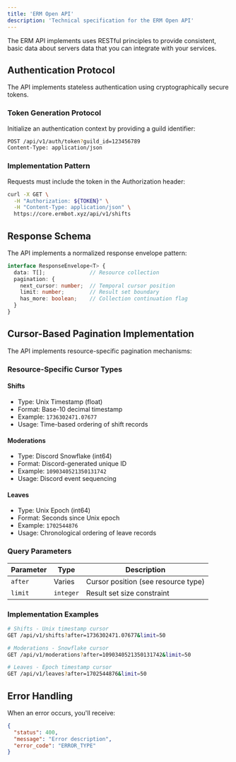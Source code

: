 ```yaml
---
title: 'ERM Open API'
description: 'Technical specification for the ERM Open API'
---
```


The ERM API implements uses RESTful principles to provide consistent, basic data about servers data that you can integrate with your services.

## Authentication Protocol

The API implements stateless authentication using cryptographically secure tokens.

### Token Generation Protocol

Initialize an authentication context by providing a guild identifier:

```bash
POST /api/v1/auth/token?guild_id=123456789
Content-Type: application/json
```

### Implementation Pattern

Requests must include the token in the Authorization header:

```bash
curl -X GET \
  -H "Authorization: ${TOKEN}" \
  -H "Content-Type: application/json" \
  https://core.ermbot.xyz/api/v1/shifts
```

## Response Schema

The API implements a normalized response envelope pattern:

```typescript
interface ResponseEnvelope<T> {
  data: T[];              // Resource collection
  pagination: {
    next_cursor: number;  // Temporal cursor position
    limit: number;        // Result set boundary
    has_more: boolean;    // Collection continuation flag
  }
}
```

## Cursor-Based Pagination Implementation

The API implements resource-specific pagination mechanisms:

### Resource-Specific Cursor Types

#### Shifts
- Type: Unix Timestamp (float)
- Format: Base-10 decimal timestamp
- Example: `1736302471.07677`
- Usage: Time-based ordering of shift records

#### Moderations
- Type: Discord Snowflake (int64)
- Format: Discord-generated unique ID
- Example: `1090340521350131742`
- Usage: Discord event sequencing

#### Leaves
- Type: Unix Epoch (int64)
- Format: Seconds since Unix epoch
- Example: `1702544876`
- Usage: Chronological ordering of leave records

### Query Parameters

| Parameter | Type | Description |
|-----------|------|-------------|
| `after` | Varies | Cursor position (see resource type) |
| `limit` | `integer` | Result set size constraint |

### Implementation Examples

```bash
# Shifts - Unix timestamp cursor
GET /api/v1/shifts?after=1736302471.07677&limit=50

# Moderations - Snowflake cursor
GET /api/v1/moderations?after=1090340521350131742&limit=50

# Leaves - Epoch timestamp cursor
GET /api/v1/leaves?after=1702544876&limit=50
```

## Error Handling

When an error occurs, you'll receive:

```json
{
  "status": 400,
  "message": "Error description",
  "error_code": "ERROR_TYPE"
}
```
